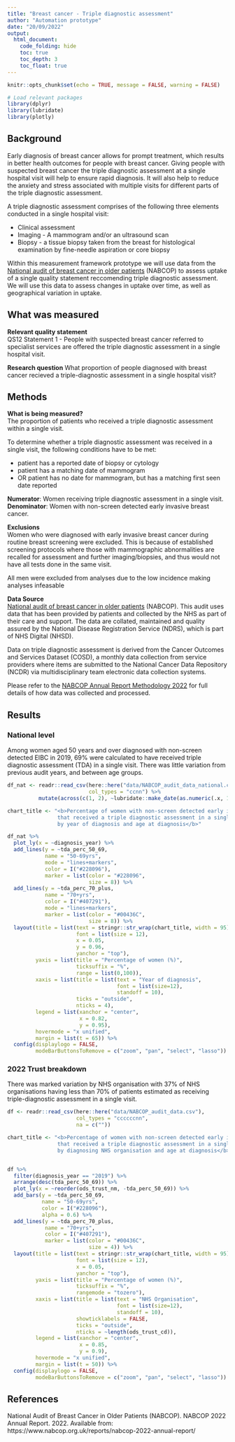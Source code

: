 ```yaml
---
title: "Breast cancer - Triple diagnostic assessment"
author: "Automation prototype"
date: "20/09/2022"
output: 
  html_document:
    code_folding: hide
    toc: true
    toc_depth: 3
    toc_float: true
---
```


```r
knitr::opts_chunk$set(echo = TRUE, message = FALSE, warning = FALSE)
```

```r

# Load relevant packages
library(dplyr)
library(lubridate)
library(plotly)

```

## Background

Early diagnosis of breast cancer allows for prompt treatment, which results in better health outcomes for people with breast cancer. Giving people with suspected breast cancer the triple diagnostic assessment at a single hospital visit will help to ensure rapid diagnosis. It will also help to reduce the anxiety and stress associated with multiple visits for different parts of the triple diagnostic assessment.

A triple diagnostic assessment comprises of the following three elements conducted in a single hospital visit:

- Clinical assessment
- Imaging - A mammogram and/or an ultrasound scan
- Biopsy - a tissue biopsy taken from the breast for histological examination by fine-needle aspiration or core biopsy 

Within this measurement framework prototype we will use data from the [National audit of breast cancer in older patients](https://www.nabcop.org.uk/reports/?filter_date=2022) (NABCOP) to assess uptake of a single quality statement reccomending triple diagnostic assessment. We will use this data to assess changes in uptake over time, as well as geographical variation in uptake.

## What was measured

**Relevant quality statement**  
QS12 Statement 1 - People with suspected breast cancer referred to specialist services are offered the triple diagnostic assessment in a single hospital visit.

**Research question** 
What proportion of people diagnosed with breast cancer recieved a triple-diagnostic assessment in a single hospital visit?

## Methods

**What is being measured?**  
The proportion of patients who received a triple diagnostic assessment within a single visit.

To determine whether a triple diagnostic assessment was received in a single visit, the following conditions have to be met:

- patient has a reported date of biopsy or cytology
- patient has a matching date of mammogram
- OR patient has no date for mammogram, but has a matching first seen date reported

**Numerator**: Women receiving triple diagnostic assessment in a single visit.  
**Denominator**: Women with non-screen detected early invasive breast cancer. 

**Exclusions**  
Women who were diagnosed with early invasive breast cancer during routine breast screening were excluded. This is because of established screening protocols where those with mammographic abnormalities are recalled for assessment and further imaging/biopsies, and thus would not have all tests done in the same visit. 

All men were excluded from analyses due to the low incidence making analyses infeasable 

**Data Source**  
[National audit of breast cancer in older patients](https://www.nabcop.org.uk/reports/?filter_date=2022) (NABCOP). This audit uses data that has been provided by patients and collected by the NHS as part of their care and support. The data are collated, maintained and quality assured by the National Disease Registration Service (NDRS), which is part of NHS Digital (NHSD).

Data on triple diagnostic assessment is derived from the Cancer Outcomes and Services Dataset (COSD), a monthly data collection from service providers where items are submitted to the National Cancer Data Repository (NCDR) via multidisciplinary team electronic data collection systems.

Please refer to the [NABCOP Annual Report Methodology 2022](https://www.nabcop.org.uk/resources/nabcop-2022-annual-report-supplementary-materials/) for full details of how data was collected and processed. 

## Results

### National level

Among women aged 50 years and over diagnosed with non-screen detected EIBC in 2019, 69% were calculated to have received triple diagnostic assessment (TDA) in a single visit. There was little variation from previous audit years, and between age groups.

```r

df_nat <- readr::read_csv(here::here("data/NABCOP_audit_data_national.csv"),
                          col_types = "ccnn") %>%
          mutate(across(c(1, 2), ~lubridate::make_date(as.numeric(.x, 1, 1))))

chart_title <- "<b>Percentage of women with non-screen detected early invasive breast cancer
                that received a triple diagnostic assessment in a single visit in England, 
                by year of diagnosis and age at diagnosis</b>"

df_nat %>% 
  plot_ly(x = ~diagnosis_year) %>% 
  add_lines(y = ~tda_perc_50_69,
            name = "50-69yrs",
            mode = "lines+markers",
            color = I("#228096"),
            marker = list(color = "#228096",
                          size = 8)) %>% 
  add_lines(y = ~tda_perc_70_plus,
            name = "70+yrs",
            color = I("#407291"),
            mode = "lines+markers",
            marker = list(color = "#00436C",
                          size = 8)) %>%
  layout(title = list(text = stringr::str_wrap(chart_title, width = 95),
                      font = list(size = 12),
                      x = 0.05,
                      y = 0.96,
                      yanchor = "top"),
         yaxis = list(title = "Percentage of women (%)",
                      ticksuffix = "%",
                      range = list(0,100)),
         xaxis = list(title = list(text = "Year of diagnosis",
                                   font = list(size=12),
                                   standoff = 10),
                      ticks = "outside",
                      nticks = 4),
         legend = list(xanchor = "center",
                       x = 0.82,
                       y = 0.95),
         hovermode = "x unified",
         margin = list(t = 65)) %>% 
  config(displaylogo = FALSE,
         modeBarButtonsToRemove = c("zoom", "pan", "select", "lasso"))
```

### 2022 Trust breakdown

There was marked variation by NHS organisation with 37% of NHS organisations having less than 70% of patients estimated as receiving triple-diagnostic assessment in a single visit.

```r

df <- readr::read_csv(here::here("data/NABCOP_audit_data.csv"),
                      col_types = "ccccccnn",
                      na = c(""))

chart_title <- "<b>Percentage of women with non-screen detected early invasive breast cancer
                that received a triple diagnostic assessment in a single visit, 
                by diagnosing NHS organisation and age at diagnosis</b>"


df %>% 
  filter(diagnosis_year == "2019") %>% 
  arrange(desc(tda_perc_50_69)) %>% 
  plot_ly(x = ~reorder(ods_trust_nm, -tda_perc_50_69)) %>% 
  add_bars(y = ~tda_perc_50_69,
           name = "50-69yrs",
           color = I("#228096"),
           alpha = 0.6) %>%
  add_lines(y = ~tda_perc_70_plus,
            name = "70+yrs",
            color = I("#407291"),
            marker = list(color = "#00436C",
                          size = 4)) %>%
  layout(title = list(text = stringr::str_wrap(chart_title, width = 95),
                      font = list(size = 12),
                      x = 0.05,
                      yanchor = "top"),
         yaxis = list(title = "Percentage of women (%)",
                      ticksuffix = "%",
                      rangemode = "tozero"),
         xaxis = list(title = list(text = "NHS Organisation",
                                   font = list(size=12),
                                   standoff = 10),
                      showticklabels = FALSE,
                      ticks = "outside",
                      nticks = ~length(ods_trust_cd)),
         legend = list(xanchor = "center",
                       x = 0.85,
                       y = 0.9),
         hovermode = "x unified",
         margin = list(t = 50)) %>% 
  config(displaylogo = FALSE,
         modeBarButtonsToRemove = c("zoom", "pan", "select", "lasso"))
```


## References

National Audit of Breast Cancer in Older Patients (NABCOP). NABCOP 2022 Annual Report. 2022. Available from: https://www.nabcop.org.uk/reports/nabcop-2022-annual-report/


